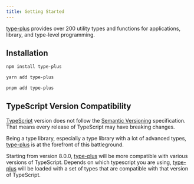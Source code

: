 ```yaml
---
title: Getting Started
---
```


[type-plus] provides over 200 utility types and functions for applications, library, and type-level programming.

## Installation

```sh
npm install type-plus

yarn add type-plus

pnpm add type-plus
```

## TypeScript Version Compatibility

[TypeScript] version does not follow the [Semantic Versioning] specification.
That means every release of TypeScript may have breaking changes.

Being a type library, especially a type library with a lot of advanced types,
[type-plus] is at the forefront of this battleground.

Starting from version 8.0.0,
[type-plus] will be more compatible with various versions of TypeScript.
Depends on which typescript you are using, [type-plus] will be loaded with a set of types that are compatible with that version of TypeScript.

[type-plus]: https://github.com/unional/type-plus
[TypeScript]: https://www.typescriptlang.org/
[Semantic Versioning]: https://semver.org/
